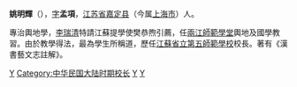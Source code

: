 '''姚明輝'''（{{bd|1881年||1961年|}}），[[表字|字]]'''孟項'''，[[江苏省|江苏省]][[嘉定县|嘉定县]]（今属[[上海市|上海市]]）人。

專治輿地學，[[李瑞清|李瑞清]]特請江蘇提學使樊恭煦引薦，任[[兩江師範學堂|兩江師範學堂]]輿地及國學教習。由於教學得法，最為學生所稱道，歷任[[江蘇省立第五師範學校|江蘇省立第五師範學校]]校長。著有《漢書藝文志註解》。

[[Category:清朝教育家|Y]]
[[Category:中华民国大陆时期校长|Category:中华民国大陆时期校长]]
[[Category:嘉定人|Y]]
[[Category:姚姓|Y]]